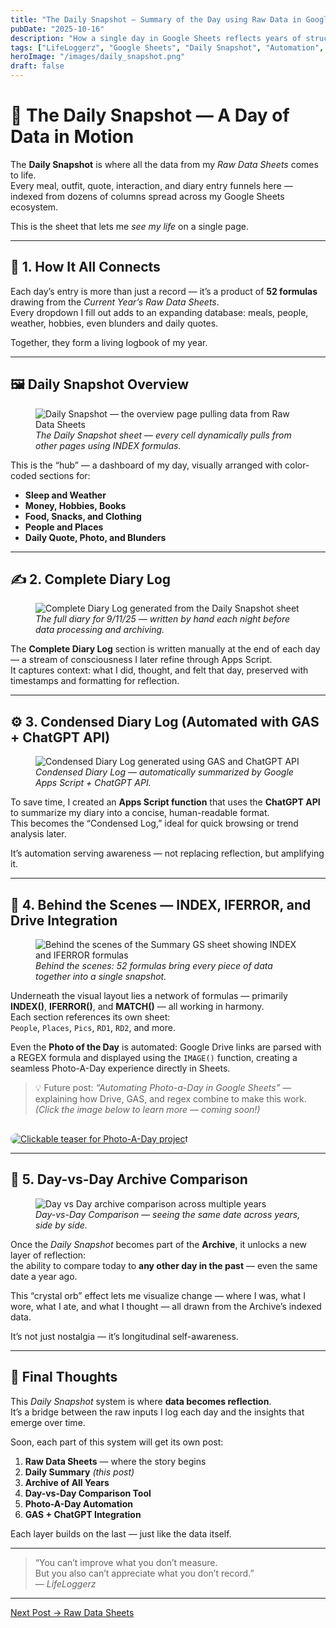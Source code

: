 ```yaml
---
title: "The Daily Snapshot — Summary of the Day using Raw Data in Google Sheets"
pubDate: "2025-10-16"
description: "How a single day in Google Sheets reflects years of structured data logging — from daily diaries and photos to automated summaries powered by Apps Script and ChatGPT."
tags: ["LifeLoggerz", "Google Sheets", "Daily Snapshot", "Automation", "Self-Improvement"]
heroImage: "/images/daily_snapshot.png"
draft: false
---
```


# 📅 The Daily Snapshot — A Day of Data in Motion

The **Daily Snapshot** is where all the data from my *Raw Data Sheets* comes to life.  
Every meal, outfit, quote, interaction, and diary entry funnels here — indexed from dozens of columns spread across my Google Sheets ecosystem.

This is the sheet that lets me *see my life* on a single page.

---

## 🧩 1. How It All Connects

Each day’s entry is more than just a record — it’s a product of **52 formulas** drawing from the *Current Year’s Raw Data Sheets*.  
Every dropdown I fill out adds to an expanding database: meals, people, weather, hobbies, even blunders and daily quotes.

Together, they form a living logbook of my year.

---

## 🖼 Daily Snapshot Overview

<figure>
  <img src="/images/daily_snapshot.png" alt="Daily Snapshot — the overview page pulling data from Raw Data Sheets" />
  <figcaption><em>The Daily Snapshot sheet — every cell dynamically pulls from other pages using INDEX formulas.</em></figcaption>
</figure>

This is the “hub” — a dashboard of my day, visually arranged with color-coded sections for:

- **Sleep and Weather**
- **Money, Hobbies, Books**
- **Food, Snacks, and Clothing**
- **People and Places**
- **Daily Quote, Photo, and Blunders**

---

## ✍️ 2. Complete Diary Log

<figure>
  <img src="/images/day-summary-diary-log.png" alt="Complete Diary Log generated from the Daily Snapshot sheet" />
  <figcaption><em>The full diary for 9/11/25 — written by hand each night before data processing and archiving.</em></figcaption>
</figure>

The **Complete Diary Log** section is written manually at the end of each day — a stream of consciousness I later refine through Apps Script.  
It captures context: what I did, thought, and felt that day, preserved with timestamps and formatting for reflection.

---

## ⚙️ 3. Condensed Diary Log (Automated with GAS + ChatGPT API)

<figure>
  <img src="/images/day-summary-condensed-log.png" alt="Condensed Diary Log generated using GAS and ChatGPT API" />
  <figcaption><em>Condensed Diary Log — automatically summarized by Google Apps Script + ChatGPT API.</em></figcaption>
</figure>

To save time, I created an **Apps Script function** that uses the **ChatGPT API** to summarize my diary into a concise, human-readable format.  
This becomes the “Condensed Log,” ideal for quick browsing or trend analysis later.

It’s automation serving awareness — not replacing reflection, but amplifying it.

---

## 🔧 4. Behind the Scenes — INDEX, IFERROR, and Drive Integration

<figure>
  <img src="/images/behind-the-scenes-summarygs.png" alt="Behind the scenes of the Summary GS sheet showing INDEX and IFERROR formulas" />
  <figcaption><em>Behind the scenes: 52 formulas bring every piece of data together into a single snapshot.</em></figcaption>
</figure>

Underneath the visual layout lies a network of formulas — primarily **INDEX()**, **IFERROR()**, and **MATCH()** — all working in harmony.  
Each section references its own sheet:  
`People`, `Places`, `Pics`, `RD1`, `RD2`, and more.  

Even the **Photo of the Day** is automated: Google Drive links are parsed with a REGEX formula and displayed using the `IMAGE()` function, creating a seamless Photo-A-Day experience directly in Sheets.

> 💡 Future post: *“Automating Photo-a-Day in Google Sheets”* — explaining how Drive, GAS, and regex combine to make this work.  
> *(Click the image below to learn more — coming soon!)*

<a href="/blog/photo-a-day-automation" title="Coming Soon: Automating Photo-a-Day in Google Sheets">
  <img src="/images/day-summary-diary-log.png" alt="Clickable teaser for Photo-A-Day project" style="border-radius:12px; margin-top:1rem;" />
</a>

---

## 🔮 5. Day-vs-Day Archive Comparison

<figure>
  <img src="/images/day-vs-day-archive-comparison.png" alt="Day vs Day archive comparison across multiple years" />
  <figcaption><em>Day-vs-Day Comparison — seeing the same date across years, side by side.</em></figcaption>
</figure>

Once the *Daily Snapshot* becomes part of the **Archive**, it unlocks a new layer of reflection:  
the ability to compare today to **any other day in the past** — even the same date a year ago.  

This “crystal orb” effect lets me visualize change — where I was, what I wore, what I ate, and what I thought — all drawn from the Archive’s indexed data.

It’s not just nostalgia — it’s longitudinal self-awareness.

---

## 🧠 Final Thoughts

This *Daily Snapshot* system is where **data becomes reflection**.  
It’s a bridge between the raw inputs I log each day and the insights that emerge over time.

Soon, each part of this system will get its own post:

1. **Raw Data Sheets** — where the story begins  
2. **Daily Summary** *(this post)*  
3. **Archive of All Years**  
4. **Day-vs-Day Comparison Tool**  
5. **Photo-A-Day Automation**  
6. **GAS + ChatGPT Integration**

Each layer builds on the last — just like the data itself.

---

> “You can’t improve what you don’t measure.  
> But you also can’t appreciate what you don’t record.”  
> — *LifeLoggerz*

---

<div className="post-nav">
  <a className="btn-next" href="/blog/raw-data-sheets" aria-label="Next Post: Raw Data Sheets">
    Next Post → Raw Data Sheets
  </a>
</div>
